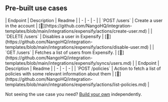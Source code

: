 
## Pre-built use cases

<AccordionGroup>


<Accordion title="Users">
| Endpoint | Description | Readme |
| - | - | - |
| `POST /users` | Create a user in the account | [🔗](https://github.com/NangoHQ/integration-templates/blob/main/integrations/expensify/actions/create-user.md) |
| `DELETE /users` | Disables a user in Expensify | [🔗](https://github.com/NangoHQ/integration-templates/blob/main/integrations/expensify/actions/disable-user.md) |
| `GET /users` | Fetches a list of users from Expensify. | [🔗](https://github.com/NangoHQ/integration-templates/blob/main/integrations/expensify/syncs/users.md) |
</Accordion>


<Accordion title="Others">
| Endpoint | Description | Readme |
| - | - | - |
| `POST /policies` | Action to fetch a list of policies with some relevant information about them | [🔗](https://github.com/NangoHQ/integration-templates/blob/main/integrations/expensify/actions/list-policies.md) |
</Accordion>

</AccordionGroup>

<Tip>Not seeing the use case you need? [Build your own](https://docs.nango.dev/guides/customize/setup) independently.</Tip>
